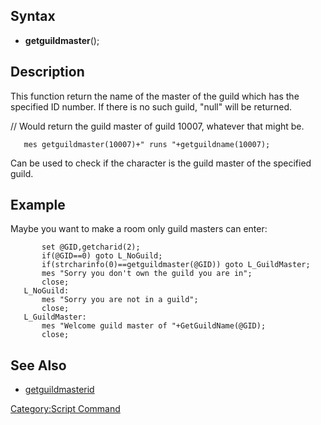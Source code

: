 ==Syntax==
*'''getguildmaster'''(<guild id>);

==Description==
This function return the name of the master of the guild which has the 
specified ID number. If there is no such guild, "null" will be returned.

// Would return the guild master of guild 10007, whatever that might be.
    mes getguildmaster(10007)+" runs "+getguildname(10007);

Can be used to check if the character is the guild master of the specified 
guild.

==Example==
Maybe you want to make a room only guild masters can enter:
    
    	set @GID,getcharid(2);
    	if(@GID==0) goto L_NoGuild;
    	if(strcharinfo(0)==getguildmaster(@GID)) goto L_GuildMaster;
    	mes "Sorry you don't own the guild you are in";
    	close;
    L_NoGuild:
    	mes "Sorry you are not in a guild";
    	close;
    L_GuildMaster:
    	mes "Welcome guild master of "+GetGuildName(@GID);
    	close;


==See Also==
* [[getguildmasterid]]


[[Category:Script Command]]